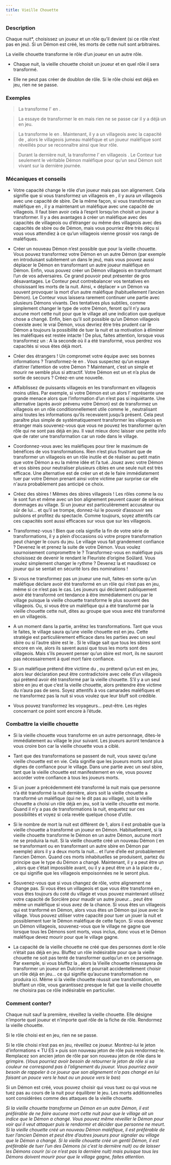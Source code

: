 ```yaml
---
title: Vieille Chouette
---
```



<Role VIEILLE_CHOUETTE header />

### Description

Chaque nuit*, choisissez un joueur et un rôle qu’il devient (si ce rôle n’est pas en jeu). Si un Démon est créé, les morts de cette nuit sont arbitraires.

La vieille chouette transforme le rôle d’un joueur en un autre rôle.

-   Chaque nuit, la vieille chouette choisit un joueur et en quel rôle il sera transformé.

-   Elle ne peut pas créer de doublon de rôle. Si le rôle choisi est déjà en jeu, rien ne se passe.

### Exemples 

> La <Role VIEILLE_CHOUETTE /> transforme l'<Role HORLOGER /> en <Role BETE_DE_FOIRE />.

> La <Role VIEILLE_CHOUETTE /> essaye de transformer le <Role SAVANT /> en <Role SAGE /> mais rien ne se passe car il y a déjà un <Role SAGE /> en jeu.

> La <Role VIEILLE_CHOUETTE /> transforme le <Role FLEURISTE /> en <Role JUMEAU_MALEFIQUE />. Maintenant, il y a un villageois avec la capacité de <Role JUMEAU_MALEFIQUE />, alors le villageois jumeau maléfique et un joueur maléfique sont réveillés pour se reconnaître ainsi que leur rôle.  

> Durant la dernière nuit, la <Role VIEILLE_CHOUETTE /> transforme l’<Role ORACLE /> en villageois <Role NO_DASHII />. Le Conteur tue seulement le véritable Démon maléfique pour qu’un seul Démon soit vivant sur la dernière journée. 

### Mécaniques et conseils

- Votre capacité change le rôle d’un joueur mais pas son alignement. Cela signifie que si vous transformez un villageois en <Role SORCIERE />, il y aura un villageois avec une capacité de sbire. De la même façon, si vous transformez un maléfique en <Role FAUSSAIRE />, il y a maintenant un maléfique avec une capacité de villageois. Il faut bien avoir cela à l’esprit lorsqu’on choisit un joueur à transformer. Il y a des avantages à créer un maléfique avec des capacités de villageois ou d’étranger ou même des villageois avec des capacités de sbire ou de Démon, mais vous pourriez être très déçu si vous vous attendiez à ce qu’un villageois vienne grossir vos rangs de maléfiques.

- Créer un nouveau Démon n’est possible que pour la vieille chouette. Vous pouvez transformez votre Démon en un autre Démon (par exemple en introduisant subitement un <Role VORTOX /> dans le jeu), mais vous pouvez aussi déplacer le Démon en transformant un autre joueur maléfique en Démon. Enfin, vous pouvez créer un Démon villageois en transformant l’un de vos adversaires. Ce grand pouvoir peut présenter de gros désavantages. Le Conteur peut contrebalancer vos tentatives en choisissant les morts de la nuit. Ainsi, « déplacer » un Démon va souvent provoquer la mort d’un autre maléfique (habituellement l’ancien Démon). Le Conteur vous laissera rarement continuer une partie avec plusieurs Démons vivants.  Des tentatives plus subtiles, comme simplement changer le type de votre Démon, feront qu’il n’y aura aucune mort cette nuit pour que le village ait une indication que quelque chose a changé. Enfin, bien qu’il soit possible qu’un Démon villageois coexiste avec le vrai Démon, vous devriez être très prudent car le Démon a toujours la possibilité de tuer la nuit et sa motivation à éliminer les maléfiques est restée intacte ! De plus, faites attention, lorsque vous transformez un <Role VIGORMORTIS /> : A la seconde où il a été transformé, vous perdrez vos capacités si vous êtes déjà mort.

- Créer des étrangers ! Un <Role SAVANT /> compromet votre équipe avec ses bonnes informations ? Transformez-le en <Role DULCINEE />. Vous suspectez qu’un <Role SAGE /> essaye d’attirer l’attention de votre Démon ? Maintenant, c’est un simple <Role MALADROIT /> et mourir ne semble plus si attractif. Votre Démon est un <Role FANG_GU /> et n’a plus de sortie de secours ? Créez-en une nouvelle.

- Affaiblissez de puissants villageois en les transformant en villageois moins utiles. Par exemple, si votre Démon est un <Role VIGORMORTIS /> alors l’<Role ORACLE /> représente une grande menace alors que l’information d’un <Role HORLOGER /> n’est pas si inquiétante. Une alternative (après avoir prévenu votre Démon) est de transformez un villageois en un rôle conditionnellement utile comme le <Role SAGE />, neutralisant ainsi toutes les informations qu’ils recevaient jusqu’à présent. Cela peut paraître plus simple de systématiquement transformer les villageois en étranger mais souvenez-vous que vous ne pouvez les transformer qu’en rôle qui ne sont pas déjà en jeu. Il vaut mieux donc laisser une petite info que de rater une transformation car un <Role BARBIER /> rode dans le village.

- Coordonnez-vous avec les maléfiques pour tirer le maximum de bénéfices de vos transformations. Rien n’est plus frustrant que de transformer un villageois en un rôle inutile et de réaliser au petit matin que votre Démon a eu la même idée et l’a tué. Jouez avec votre Démon et vos sbires pour neutraliser plusieurs cibles en une seule nuit est très efficace. Une alternative est de créer un <Role MALADROIT /> et de le faire immédiatement tuer par votre Démon prenant ainsi votre victime par surprise car elle n'aura probablement pas anticipé ce choix.

- Créez des sbires ! Mêmes des sbires villageois ! Les rôles comme la <Role SORCIERE /> ou le <Role MANIPULATEUR /> sont fun et même avec un bon alignement peuvent causer de sérieux dommages au village. Si un joueur est particulièrement accusateur ou sûr de lui… et qu’il se trompe, donnez-lui le pouvoir d’assouvir ses pulsions et profitez du spectacle. Comme toujours, soyez attentifs car ces capacités sont aussi efficaces sur vous que sur les villageois.

- Transformez-vous ! Bien que cela signifie la fin de votre série de transformations, il y a plein d’occasions où votre propre transformation peut changer le cours du jeu. Le village vous fait grandement confiance ? Devenez le <Role NO_DASHII /> et prenez la suite de votre Démon. Vous voulez sournoisement compromettre le <Role FLEURISTE /> ? Transformez-vous en <Role FAUSSAIRE /> maléfique puis choisissez de devenir le <Role FLEURISTE /> rendant le Fleuriste d’origine Soûlard. Vous voulez simplement changer le rythme ? Devenez la <Role SORCIERE /> et maudissez ce joueur qui se sentait en sécurité lors des nominations !

- Si vous ne transformez pas un joueur une nuit, faites-en sorte qu’un maléfique déclare avoir été transformé en un rôle qui n’est pas en jeu, même si ce n’est pas le cas. Les joueurs qui déclarent publiquement avoir été transformé ont tendance à être immédiatement cru par le village puisque la vieille chouette transforme le plus souvent des villageois. Ou, si vous être un maléfique qui a été transformé par la vieille chouette cette nuit, dites au groupe que vous avez été transformé en un villageois. 

- A un moment dans la partie, arrêtez les transformations. Tant que vous le faites, le village saura qu’une vieille chouette est en jeu. Cette stratégie est particulièrement efficace dans les parties avec un seul sbire ou si l’autre sbire est le <Role JUMEAU_MALEFIQUE />. Si le village sait que tous les sbires sont encore en vie, alors ils savent aussi que tous les morts sont des villageois. Mais s’ils peuvent penser qu’un sbire est mort, ils ne sauront pas nécessairement à quel mort faire confiance. 

- Si un maléfique prétend être victime du <Role MANIPULATEUR />, ou prétend qu’un <Role JUMEAU_MALEFIQUE /> est en jeu, alors leur déclaration peut être contradictoire avec celle d’un villageois qui prétend avoir été transformé par la vieille chouette. S’il y a un seul sbire en jeu et que c’est la vieille chouette, alors prétendre être victime du <Role MANIPULATEUR /> n’aura pas de sens. Soyez attentifs à vos camarades maléfiques et ne transformez pas la nuit si vous voulez que leur bluff soit crédible.

- Vous pouvez transformez les voyageurs… peut-être. Les règles concernant ce point sont encore à l’étude.
 
### Combattre la vieille chouette

- Si la vieille chouette vous transforme en un autre personnage, dites-le immédiatement au village le jour suivant. Les joueurs auront tendance à vous croire bon car la vieille chouette vous a ciblé.

- Tant que des transformations se passent de nuit, vous savez qu’une vieille chouette est en vie. Cela signifie que les joueurs morts sont plus dignes de confiance pour le village. Dans une partie avec un seul sbire, tant que la vieille chouette est manifestement en vie, vous pouvez accorder votre confiance à tous les joueurs morts. 

- Si un jouer a précédemment été transformé la nuit mais que personne n’a été transformé la nuit dernière, alors soit la vieille chouette a transformé un maléfique (qui ne le dit pas au village), soit la vieille chouette a choisi un rôle déjà en jeu, soit la vieille chouette est morte. Quand il n’y a pas de transformations la nuit, enquetez sur ces possibilités et voyez si cela revèle quelque chose d’utile.

- Si le nombre de mort la nuit est différent de 1, alors il est probable que la vieille chouette a transformé un joueur en Démon. Habituellement, si la vieille chouette transforme le Démon en un autre Démon, aucune mort ne se produira la nuit. Si la vieille chouette créé un nouveau Démon ( en se transformant ou en transformant un autre sbire en Démon par exemple) alors il y a deux morts la nuit… et l’une d’elle est probablement l’ancien Démon. Quand ces morts inhabituelles se produisent, partez du principe que le type du Démon a changé. Maintenant, il y a peut être un <Role VORTOX />, alors que c’était impossible avant, ou il y a peut être un <Role FANG_GU /> à la place du <Role NO_DASHII />, ce qui signifie que les villageois empoisonnées ne le seront plus.

- Souvenez-vous que si vous changez de rôle, votre alignement ne change pas. Si vous êtes un villageois et que vous être transformé en <Role SORCIERE />, vous êtes toujours du coté du village et vous pouvez maintenant utilisez votre capacité de Sorcière pour maudir un autre joueur… peut être même un maléfique si vous avez de la chance. Si vous êtes un villageois qui est tranformé en Démon, alors vous êtes un Démon qui joue avec le village. Vous pouvez utiliser votre capacité pour tuer un jouer la nuit et possiblement tuer le Démon maléfique de cette façon. Si vous devenez un Démon villageois, souvenez-vous que le village ne gagne que lorsque tous les Démons sont morts, vous inclus, donc vous et le Démon maléfique devez mourir pour que le village gagne. 

- La capacité de la vieille chouette ne créé que des personnes dont le rôle n’était pas déjà en jeu. Bluffez un rôle indésirable pour que la vieille chouette ne soit pas tenté de transformer quelqu’un en ce personnage. Par exemple, si vous bluffez la <Role DULCINEE />, alors la Vieille chouette n’esssayera de transformer un joueur en Dulcinée et pourrait accidentellement choisir un rôle déjà en jeu… ce qui signifie qu’aucune transformation ne produira ici. Même si la vieille chouette réussit une transformation, en bluffant un rôle, vous garantissez presque le fait que la vieille chouette ne choisira pas ce rôle indésirable en particulier.

### Comment conter?

Chaque nuit sauf la première, réveillez la vieille chouette. Elle désigne n’importe quel joueur et n’importe quel rôle de la fiche de rôle. Rendormez la vieille chouette.

Si le rôle choisi est en jeu, rien ne se passe.

Si le rôle choisi n’est pas en jeu, réveillez ce joueur. Montrez-lui le jeton d’informations « TU ES » puis son nouveau jeton de rôle puis rendormez-le. Remplacez son ancien jeton de rôle par son nouveau jeton de rôle dans le grimpire. (_Vous pourriez avoir besoin de retourner le jeton de rôle si sa couleur ne correspond pas à l’alignement du joueur. Vous pourriez avoir besoin de rappeler à ce joueur que son alignement n’a pas changé en lui faisant un pouce vers le haut ou un pouce vers le bas_)

Si un Démon est créé, vous pouvez choisir qui vous tuez ou qui vous ne tuez pas au cours de la nuit pour équilibrer le jeu. Les morts additionnelles sont considérées comme des attaques de la vieille chouette.

_Si la vieille chouette transforme un Démon en un autre Démon, il est préférable de ne faire aucune mort cette nuit pour que le village ait un indice que le Démon a changé. Vous pouvez même réveiller le Démon pour voir qui il veut attaquer puis le rendormir et décider que personne ne meurt. Si la vieille chouette créé un nouveau Démon maléfique, il est préférable de tuer l’ancien Démon et peut être d’autres joueurs pour signaler au village que le Démon a changé. Si la vieille chouette créé un gentil Démon, il est préférable de tuer l’un des Démons (si c’est la dernière nuit) ou de laisser les Démons courir (si ce n’est pas la dernière nuit) mais puisque tous les Démons doivent mourir pour que le village gagne, faites attention._

